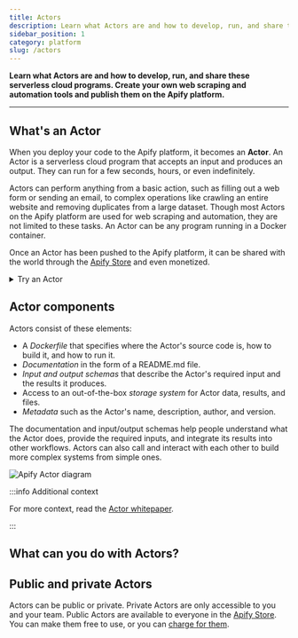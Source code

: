 ```yaml
---
title: Actors
description: Learn what Actors are and how to develop, run, and share these serverless cloud programs. Create your own web scraping and automation tools and publish them on the Apify platform.
sidebar_position: 1
category: platform
slug: /actors
---
```



**Learn what Actors are and how to develop, run, and share these serverless cloud programs. Create your own web scraping and automation tools and publish them on the Apify platform.**

---

## What's an Actor

When you deploy your code to the Apify platform, it becomes an **Actor**. An Actor is a serverless cloud program that accepts an input and produces an output. They can run for a few seconds, hours, or even indefinitely.

Actors can perform anything from a basic action, such as filling out a web form or sending an email, to complex operations like crawling an entire website and removing duplicates from a large dataset. Though most Actors on the Apify platform are used for web scraping and automation, they are not limited to these tasks. An Actor can be any program running in a Docker container.

Once an Actor has been pushed to the Apify platform, it can be shared with the world through the [Apify Store](https://apify.com/store) and even monetized.

<details>
    <summary>Try an Actor</summary>

To see what a published Actor looks like and how it works, let's run an SEO audit of **apify.com** using the [SEO Audit Actor](https://apify.com/misceres/seo-audit-tool).

1. On the Actor's page, click the **Try for free** button. If you're logged into your Apify account, you'll be taken to Apify Console.
1. You will be prompted to provide input to the Actor. The default settings are fine, so click the **Start** button to run it.
1. While the Actor is running, you'll see it log information about its progress.
1. Once the Actor has finished, you can view the results by clicking on the **Results** tab.

![Actor logs](images/actor-logs.jpg)

</details>

## Actor components

Actors consist of these elements:

- A _Dockerfile_ that specifies where the Actor's source code is, how to build it, and how to run it.
- _Documentation_ in the form of a README.md file.
- _Input and output schemas_ that describe the Actor's required input and the results it produces.
- Access to an out-of-the-box _storage system_ for Actor data, results, and files.
- _Metadata_ such as the Actor's name, description, author, and version.

The documentation and input/output schemas help people understand what the Actor does, provide the required inputs, and integrate its results into other workflows. Actors can also call and interact with each other to build more complex systems from simple ones.

![Apify Actor diagram](./images/apify-actor-drawing.png)

:::info Additional context

For more context, read the [Actor whitepaper](https://whitepaper.actor/).

:::

## What can you do with Actors?

<CardGrid>
    <Card
        title="Running Actors"
        desc="Learn how to run Actors, configure their settings, manage versions, and understand their usage and pricing."
        to="/platform/actors/running"
    />
    <Card
        title="Actor development"
        desc="Dive into the technical side of building Actors. Learn to define inputs, build new versions, persist state, and choose base Docker images."
        to="/platform/actors/development"
    />
    <Card
        title="Publishing and monetization"
        desc="Find out how to publish your Actors on the Apify platform, share them with others, and even monetize your work."
        to="/platform/actors/publishing"
    />
</CardGrid>

## Public and private Actors

Actors can be public or private. Private Actors are only accessible to you and your team. Public Actors are available to everyone in the [Apify Store](https://apify.com/store). You can make them free to use, or you can [charge for them](https://blog.apify.com/make-regular-passive-income-developing-web-automation-actors-b0392278d085/).
